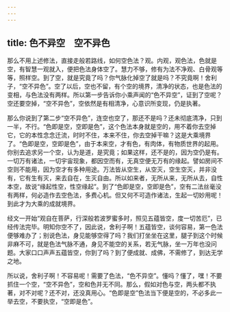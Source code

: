 ```yaml
---
---
---
```

title: 色不异空　空不异色
---




那么不用上述修法，直接走般若路线，如何空色法？观。内观，观色法，色就是空，有智慧一观就入，便把色法身体空了。慧力不够，修有为法不净观、白骨观等等，照样空。到了空，就是究竟了吗？你气脉化掉空了就是吗？不究竟啊！舍利子，“空不异色”。空了以后，空也不留，有个空的境界，清净的状态，也是色法的变相，与色法没有两样。所以第一步告诉你小乘声闻的“色不异空”，证到了空呢？空还要空掉，“空不异色”，空依然是有相清净，心意识所变现，仍是执著。

那么你说到了第二步“空不异色”，连空也空了，那还不是吗？还未彻底清净，只到一半，不行。“色即是空，空即是色”，这个色法本身就是空的，用不着你去空掉它，它的本性念念迁流，时时不住，本来不住，你去空掉干嘛？这是大乘境界了。“色即是空，空即是色”，由于本来空，才有色，有肉体，有物质世界的起用。你别去追求另一个空，认为是道，是究竟；如果这样，还不是的，因为空仍是有。一切万有诸法，一切宇宙现象，都因空而有，无真空便无万有的缘起。譬如房间不空则不能用，因为空才有多种用途。万法皆从空生，从空灭，空生空灭，并非没有，它有生有灭，来去自在，生灭自由。所以如来者，无所从来，无所从去，自性本空，故说“缘起性空，性空缘起”。到了“色即是空，空即是色”，空有二法丝毫没有两样，何必造作去空色法，多费心机。但又何不可造作诸法，生起一切妙用呢！到此才为大乘的成就境界。

经文一开始“观自在菩萨，行深般若波罗蜜多时，照见五蕴皆空，度一切苦厄”，已经传法完毕。明知你空不了，因此说，舍利子啊！五蕴皆空，谈何容易，第一色法便够难办了；别说色法，身见能够空得了吗？我们打坐坐在这里，腿子到这个时候非麻不可，就是色法气脉不通，身见不能空的关系，若无气脉，坐一万年也没问题。大家口口声声五蕴皆空，你到了吗？到了便成就、成佛，不需修了，到达无学之地。

所以说，舍利子啊！不容易呢！需要了色法，“色不异空”。懂吗？懂了，嘿！不要抓住一个空，“空不异色”，空和色并无不同。那么，假如对色与空，两头都不执著，对不对呢？还不对，还没真用心。“色即是空”色法当下便是空的，不必多此一举去空，不要执空，“空即是色”。
